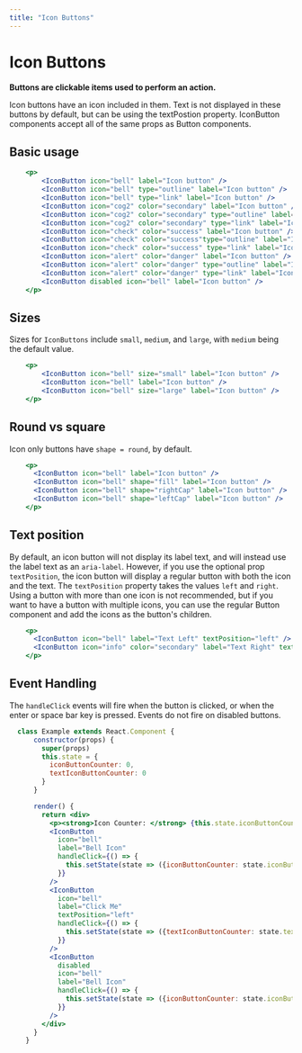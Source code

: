 ```yaml
---
title: "Icon Buttons"
---
```


# Icon Buttons

**Buttons are clickable items used to perform an action.**

Icon buttons have an icon included in them.  Text is not displayed in these buttons by default, but can be using the textPostion property.
IconButton components accept all of the same props as Button components.

## Basic usage

```.jsx
    <p>
        <IconButton icon="bell" label="Icon button" />
        <IconButton icon="bell" type="outline" label="Icon button" />
        <IconButton icon="bell" type="link" label="Icon button" />
        <IconButton icon="cog2" color="secondary" label="Icon button" />
        <IconButton icon="cog2" color="secondary" type="outline" label="Icon button" />
        <IconButton icon="cog2" color="secondary" type="link" label="Icon button" />
        <IconButton icon="check" color="success" label="Icon button" />
        <IconButton icon="check" color="success"type="outline" label="Icon button" />
        <IconButton icon="check" color="success" type="link" label="Icon button" />
        <IconButton icon="alert" color="danger" label="Icon button" />
        <IconButton icon="alert" color="danger" type="outline" label="Icon button" />
        <IconButton icon="alert" color="danger" type="link" label="Icon button" />
        <IconButton disabled icon="bell" label="Icon button" />
    </p>
```

## Sizes

Sizes for `IconButtons` include `small`, `medium`, and `large`, with `medium` being the default value.

```.jsx
    <p>
        <IconButton icon="bell" size="small" label="Icon button" />
        <IconButton icon="bell" label="Icon button" />
        <IconButton icon="bell" size="large" label="Icon button" />
    </p>
```

## Round vs square

Icon only buttons have `shape = round`, by default.

```.jsx
    <p>
      <IconButton icon="bell" label="Icon button" />
      <IconButton icon="bell" shape="fill" label="Icon button" />
      <IconButton icon="bell" shape="rightCap" label="Icon button" />
      <IconButton icon="bell" shape="leftCap" label="Icon button" />
    </p>
```

## Text position

By default, an icon button will not display its label text, and will instead use the label text as an `aria-label`.
However, if you use the optional prop `textPosition`, the icon button will display a regular button with both the icon and the text.
The `textPosition` property takes the values `left` and `right`.  Using a button with more than one icon is not recommended,
but if you want to have a button with multiple icons, you can use the regular Button component and add the icons as the button's children.

```.jsx
    <p>
      <IconButton icon="bell" label="Text Left" textPosition="left" />
      <IconButton icon="info" color="secondary" label="Text Right" textPosition="right" />
    </p>
```

## Event Handling

The `handleClick` events will fire when the button is clicked, or when the enter or space bar key is pressed.
Events do not fire on disabled buttons.

```.jsx
  class Example extends React.Component {
      constructor(props) {
        super(props)
        this.state = {
          iconButtonCounter: 0,
          textIconButtonCounter: 0
        }
      }

      render() {
        return <div>
          <p><strong>Icon Counter: </strong> {this.state.iconButtonCounter} | <strong>Text Icon Counter: </strong> {this.state.textIconButtonCounter}</p>
          <IconButton
            icon="bell"
            label="Bell Icon"
            handleClick={() => {
              this.setState(state => ({iconButtonCounter: state.iconButtonCounter + 1}))
            }}
          />
          <IconButton
            icon="bell"
            label="Click Me"
            textPosition="left"
            handleClick={() => {
              this.setState(state => ({textIconButtonCounter: state.textIconButtonCounter + 1}))
            }}
          />
          <IconButton
            disabled
            icon="bell"
            label="Bell Icon"
            handleClick={() => {
              this.setState(state => ({iconButtonCounter: state.iconButtonCounter + 1}))
            }}
          />
        </div>
      }
    }
```
